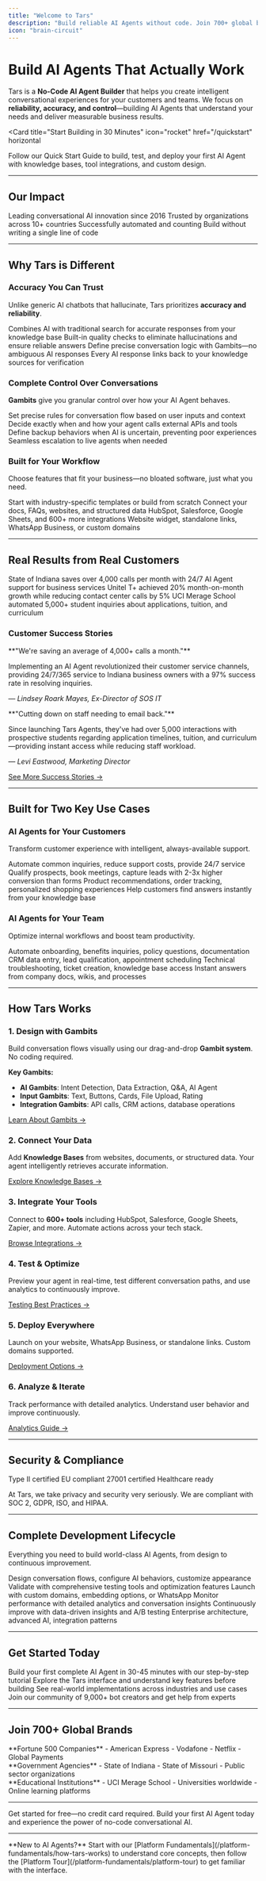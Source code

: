 ```yaml
---
title: "Welcome to Tars"
description: "Build reliable AI Agents without code. Join 700+ global brands using Tars to automate customer support, boost conversions, and streamline workflows with 50M+ conversations automated."
icon: "brain-circuit"
---
```


# Build AI Agents That Actually Work

Tars is a **No-Code AI Agent Builder** that helps you create intelligent conversational experiences for your customers and teams. We focus on **reliability, accuracy, and control**—building AI Agents that understand your needs and deliver measurable business results.

<Card
  title="Start Building in 30 Minutes"
  icon="rocket"
  href="/quickstart"
  horizontal
>
  Follow our Quick Start Guide to build, test, and deploy your first AI Agent with knowledge bases, tool integrations, and custom design.
</Card>

---

## Our Impact

<Columns cols={4}>
  <Card title="8+ Years" icon="calendar">
    Leading conversational AI innovation since 2016
  </Card>
  <Card title="700+ Global Brands" icon="building">
    Trusted by organizations across 10+ countries
  </Card>
  <Card title="50M+ Conversations" icon="messages">
    Successfully automated and counting
  </Card>
  <Card title="No-Code Platform" icon="wand-magic-sparkles">
    Build without writing a single line of code
  </Card>
</Columns>

---

## Why Tars is Different

### <Icon icon="shield-check" size="28" /> Accuracy You Can Trust

Unlike generic AI chatbots that hallucinate, Tars prioritizes **accuracy and reliability**.

<Columns cols={2}>
  <Card title="Hybrid Search" icon="magnifying-glass">
    Combines AI with traditional search for accurate responses from your knowledge base
  </Card>
  <Card title="AI Evaluation" icon="clipboard-check">
    Built-in quality checks to eliminate hallucinations and ensure reliable answers
  </Card>
  <Card title="Controlled Conversations" icon="route">
    Define precise conversation logic with Gambits—no ambiguous AI responses
  </Card>
  <Card title="Source Attribution" icon="link">
    Every AI response links back to your knowledge sources for verification
  </Card>
</Columns>

### <Icon icon="sliders" size="28" /> Complete Control Over Conversations

**Gambits** give you granular control over how your AI Agent behaves.

<Columns cols={2}>
  <Card title="Conditional Logic" icon="code-branch">
    Set precise rules for conversation flow based on user inputs and context
  </Card>
  <Card title="Tool Integration Control" icon="plug">
    Decide exactly when and how your agent calls external APIs and tools
  </Card>
  <Card title="Fallback Handling" icon="life-ring">
    Define backup behaviors when AI is uncertain, preventing poor experiences
  </Card>
  <Card title="Human Handoff" icon="user-headset">
    Seamless escalation to live agents when needed
  </Card>
</Columns>

### <Icon icon="cube" size="28" /> Built for Your Workflow

Choose features that fit your business—no bloated software, just what you need.

<Columns cols={2}>
  <Card title="2,000+ Templates" icon="layer-group">
    Start with industry-specific templates or build from scratch
  </Card>
  <Card title="Knowledge Bases" icon="database" href="/knowledge-bases">
    Connect your docs, FAQs, websites, and structured data
  </Card>
  <Card title="Tool Integrations" icon="puzzle-piece" href="/tools-integration">
    HubSpot, Salesforce, Google Sheets, and 600+ more integrations
  </Card>
  <Card title="Multi-Channel Deploy" icon="paper-plane">
    Website widget, standalone links, WhatsApp Business, or custom domains
  </Card>
</Columns>

---

## Real Results from Real Customers

<Columns cols={3}>
  <Card title="4,000+ Calls Saved Monthly" icon="phone-slash">
    State of Indiana saves over 4,000 calls per month with 24/7 AI Agent support for business services
  </Card>
  <Card title="20% Monthly Growth" icon="chart-line">
    Unitel T+ achieved 20% month-on-month growth while reducing contact center calls by 5%
  </Card>
  <Card title="5,000+ Interactions" icon="comments">
    UCI Merage School automated 5,000+ student inquiries about applications, tuition, and curriculum
  </Card>
</Columns>

### Customer Success Stories

<Card title="State of Indiana" icon="landmark">
  **"We're saving an average of 4,000+ calls a month."**
  
  Implementing an AI Agent revolutionized their customer service channels, providing 24/7/365 service to Indiana business owners with a 97% success rate in resolving inquiries.
  
  *— Lindsey Roark Mayes, Ex-Director of SOS IT*
</Card>

<Card title="UCI Paul Merage School of Business" icon="graduation-cap">
  **"Cutting down on staff needing to email back."**
  
  Since launching Tars Agents, they've had over 5,000 interactions with prospective students regarding application timelines, tuition, and curriculum—providing instant access while reducing staff workload.
  
  *— Levi Eastwood, Marketing Director*
</Card>

[See More Success Stories →](/welcome-to-tars/success-stories)

---

## Built for Two Key Use Cases

### <Icon icon="user-group" size="28" /> AI Agents for Your Customers

Transform customer experience with intelligent, always-available support.

<Columns cols={2}>
  <Card title="Customer Support" icon="headset">
    Automate common inquiries, reduce support costs, provide 24/7 service
  </Card>
  <Card title="Lead Generation" icon="chart-line-up">
    Qualify prospects, book meetings, capture leads with 2-3x higher conversion than forms
  </Card>
  <Card title="E-commerce Assistance" icon="cart-shopping">
    Product recommendations, order tracking, personalized shopping experiences
  </Card>
  <Card title="Self-Service" icon="book-open">
    Help customers find answers instantly from your knowledge base
  </Card>
</Columns>

### <Icon icon="briefcase" size="28" /> AI Agents for Your Team

Optimize internal workflows and boost team productivity.

<Columns cols={2}>
  <Card title="HR Processes" icon="user-tie">
    Automate onboarding, benefits inquiries, policy questions, documentation
  </Card>
  <Card title="Sales Enablement" icon="handshake">
    CRM data entry, lead qualification, appointment scheduling
  </Card>
  <Card title="IT Support" icon="laptop-code">
    Technical troubleshooting, ticket creation, knowledge base access
  </Card>
  <Card title="Internal Knowledge" icon="brain">
    Instant answers from company docs, wikis, and processes
  </Card>
</Columns>

---

## How Tars Works

### 1. Design with Gambits
Build conversation flows visually using our drag-and-drop **Gambit system**. No coding required.

**Key Gambits:**
- **AI Gambits**: Intent Detection, Data Extraction, Q&A, AI Agent
- **Input Gambits**: Text, Buttons, Cards, File Upload, Rating
- **Integration Gambits**: API calls, CRM actions, database operations

[Learn About Gambits →](/make/gambits-mastery/gambits-fundamentals/what-are-gambits)

### 2. Connect Your Data
Add **Knowledge Bases** from websites, documents, or structured data. Your agent intelligently retrieves accurate information.

[Explore Knowledge Bases →](/knowledge-bases)

### 3. Integrate Your Tools
Connect to **600+ tools** including HubSpot, Salesforce, Google Sheets, Zapier, and more. Automate actions across your tech stack.

[Browse Integrations →](/tools-integration)

### 4. Test & Optimize
Preview your agent in real-time, test different conversation paths, and use analytics to continuously improve.

[Testing Best Practices →](/test)

### 5. Deploy Everywhere
Launch on your website, WhatsApp Business, or standalone links. Custom domains supported.

[Deployment Options →](/deploy)

### 6. Analyze & Iterate
Track performance with detailed analytics. Understand user behavior and improve continuously.

[Analytics Guide →](/analyze)

---

## Security & Compliance

<Columns cols={4}>
  <Card title="SOC 2" icon="shield-check">
    Type II certified
  </Card>
  <Card title="GDPR" icon="scale-balanced">
    EU compliant
  </Card>
  <Card title="ISO" icon="certificate">
    27001 certified
  </Card>
  <Card title="HIPAA" icon="hospital">
    Healthcare ready
  </Card>
</Columns>

At Tars, we take privacy and security very seriously. We are compliant with SOC 2, GDPR, ISO, and HIPAA.

---

## Complete Development Lifecycle

Everything you need to build world-class AI Agents, from design to continuous improvement.

<Columns cols={3}>
  <Card
    title="Make"
    icon="hammer"
    href="/make"
  >
    Design conversation flows, configure AI behaviors, customize appearance
  </Card>
  <Card
    title="Test"
    icon="flask"
    href="/test"
  >
    Validate with comprehensive testing tools and optimization features
  </Card>
  <Card
    title="Deploy"
    icon="rocket"
    href="/deploy"
  >
    Launch with custom domains, embedding options, or WhatsApp
  </Card>
  <Card
    title="Analyze"
    icon="chart-mixed"
    href="/analyze"
  >
    Monitor performance with detailed analytics and conversation insights
  </Card>
  <Card
    title="Iterate"
    icon="arrows-rotate"
    href="/iterate"
  >
    Continuously improve with data-driven insights and A/B testing
  </Card>
  <Card
    title="Scale"
    icon="chart-line"
    href="/technical-deep-dive"
  >
    Enterprise architecture, advanced AI, integration patterns
  </Card>
</Columns>

---

## Get Started Today

<Columns cols={2}>
  <Card
    title="Quick Start Guide"
    icon="graduation-cap"
    href="/quickstart"
  >
    Build your first complete AI Agent in 30-45 minutes with our step-by-step tutorial
  </Card>
  <Card
    title="Platform Tour"
    icon="map"
    href="/platform-fundamentals/platform-tour"
  >
    Explore the Tars interface and understand key features before building
  </Card>
  <Card
    title="Use Case Examples"
    icon="lightbulb"
    href="/use-case-examples"
  >
    See real-world implementations across industries and use cases
  </Card>
  <Card
    title="Community Support"
    icon="users"
    href="/community-support"
  >
    Join our community of 9,000+ bot creators and get help from experts
  </Card>
</Columns>

---

## Join 700+ Global Brands

<Columns cols={3}>
  <div>
    **Fortune 500 Companies**
    - American Express
    - Vodafone
    - Netflix
    - Global Payments
  </div>
  <div>
    **Government Agencies**
    - State of Indiana
    - State of Missouri
    - Public sector organizations
  </div>
  <div>
    **Educational Institutions**
    - UCI Merage School
    - Universities worldwide
    - Online learning platforms
  </div>
</Columns>

---

<Card title="Ready to Build?" icon="sparkles" href="https://app.hellotars.com">
  Get started for free—no credit card required. Build your first AI Agent today and experience the power of no-code conversational AI.
</Card>

---

<Note>
**New to AI Agents?** Start with our [Platform Fundamentals](/platform-fundamentals/how-tars-works) to understand core concepts, then follow the [Platform Tour](/platform-fundamentals/platform-tour) to get familiar with the interface.
</Note>